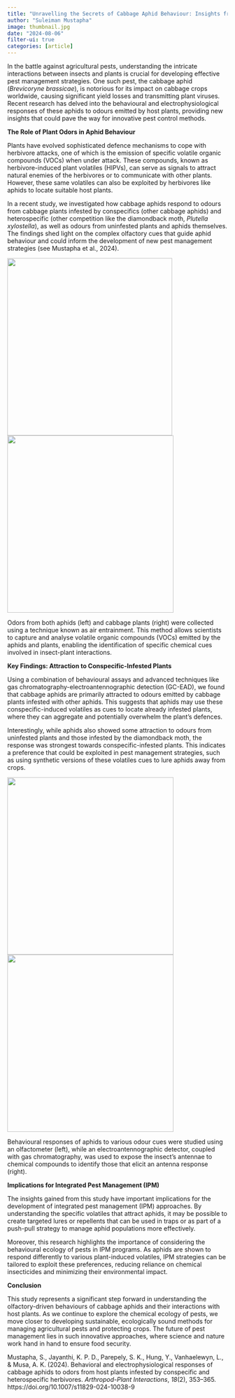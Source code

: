 ```yaml
---
title: "Unravelling the Secrets of Cabbage Aphid Behaviour: Insights from Recent Research"
author: "Suleiman Mustapha"
image: thumbnail.jpg
date: "2024-08-06"
filter-ui: true
categories: [article]
---
```


In the battle against agricultural pests, understanding the intricate interactions between insects and plants is crucial for developing effective pest management strategies. One such pest, the cabbage aphid (*Brevicoryne brassicae*), is notorious for its impact on cabbage crops worldwide, causing significant yield losses and transmitting plant viruses. Recent research has delved into the behavioural and electrophysiological responses of these aphids to odours emitted by host plants, providing new insights that could pave the way for innovative pest control methods.

**The Role of Plant Odors in Aphid Behaviour**

Plants have evolved sophisticated defence mechanisms to cope with herbivore attacks, one of which is the emission of specific volatile organic compounds (VOCs) when under attack. These compounds, known as herbivore-induced plant volatiles (HIPVs), can serve as signals to attract natural enemies of the herbivores or to communicate with other plants. However, these same volatiles can also be exploited by herbivores like aphids to locate suitable host plants.

In a recent study, we investigated how cabbage aphids respond to odours from cabbage plants infested by conspecifics (other cabbage aphids) and heterospecific (other competition like the diamondback moth, *Plutella xylostella*), as well as odours from uninfested plants and aphids themselves. The findings shed light on the complex olfactory cues that guide aphid behaviour and could inform the development of new pest management strategies (see Mustapha et al., 2024).

![](image2.jpg){width="377" height="405"} ![](image3.jpg){width="380" height="405"}

Odors from both aphids (left) and cabbage plants (right) were collected using a technique known as air entrainment. This method allows scientists to capture and analyse volatile organic compounds (VOCs) emitted by the aphids and plants, enabling the identification of specific chemical cues involved in insect-plant interactions.

**Key Findings: Attraction to Conspecific-Infested Plants**

Using a combination of behavioural assays and advanced techniques like gas chromatography-electroantennographic detection (GC-EAD), we found that cabbage aphids are primarily attracted to odours emitted by cabbage plants infested with other aphids. This suggests that aphids may use these conspecific-induced volatiles as cues to locate already infested plants, where they can aggregate and potentially overwhelm the plant's defences.

Interestingly, while aphids also showed some attraction to odours from uninfested plants and those infested by the diamondback moth, the response was strongest towards conspecific-infested plants. This indicates a preference that could be exploited in pest management strategies, such as using synthetic versions of these volatiles cues to lure aphids away from crops.

![](image4.jpg){width="380" height="405"} ![](image5.jpg){width="380" height="405"}

Behavioural responses of aphids to various odour cues were studied using an olfactometer (left), while an electroantennographic detector, coupled with gas chromatography, was used to expose the insect's antennae to chemical compounds to identify those that elicit an antenna response (right).

**Implications for Integrated Pest Management (IPM)**

The insights gained from this study have important implications for the development of integrated pest management (IPM) approaches. By understanding the specific volatiles that attract aphids, it may be possible to create targeted lures or repellents that can be used in traps or as part of a push-pull strategy to manage aphid populations more effectively.

Moreover, this research highlights the importance of considering the behavioural ecology of pests in IPM programs. As aphids are shown to respond differently to various plant-induced volatiles, IPM strategies can be tailored to exploit these preferences, reducing reliance on chemical insecticides and minimizing their environmental impact.

**Conclusion**

This study represents a significant step forward in understanding the olfactory-driven behaviours of cabbage aphids and their interactions with host plants. As we continue to explore the chemical ecology of pests, we move closer to developing sustainable, ecologically sound methods for managing agricultural pests and protecting crops. The future of pest management lies in such innovative approaches, where science and nature work hand in hand to ensure food security.

Mustapha, S., Jayanthi, K. P. D., Parepely, S. K., Hung, Y., Vanhaelewyn, L., & Musa, A. K. (2024). Behavioral and electrophysiological responses of cabbage aphids to odors from host plants infested by conspecific and heterospecific herbivores. *Arthropod-Plant Interactions*, *18*(2), 353–365. https://doi.org/10.1007/s11829-024-10038-9
